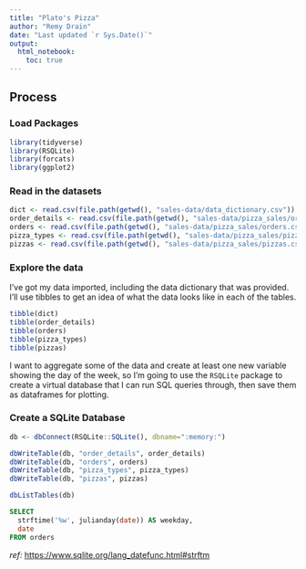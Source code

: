 ```yaml
---
title: "Plato's Pizza"
author: "Remy Drain"
date: "Last updated `r Sys.Date()`"
output: 
  html_notebook:
    toc: true
---
```


## Process
### Load Packages
```r
library(tidyverse)
library(RSQLite)
library(forcats)
library(ggplot2)
```

### Read in the datasets
```r
dict <- read.csv(file.path(getwd(), "sales-data/data_dictionary.csv"))
order_details <- read.csv(file.path(getwd(), "sales-data/pizza_sales/order_details.csv"))
orders <- read.csv(file.path(getwd(), "sales-data/pizza_sales/orders.csv"))
pizza_types <- read.csv(file.path(getwd(), "sales-data/pizza_sales/pizza_types.csv"))
pizzas <- read.csv(file.path(getwd(), "sales-data/pizza_sales/pizzas.csv"))
```

### Explore the data
I've got my data imported, including the data dictionary that was provided. I'll use tibbles to get an idea of what the data looks like in each of the tables.
```r
tibble(dict)
tibble(order_details)
tibble(orders)
tibble(pizza_types)
tibble(pizzas)
```

I want to aggregate some of the data and create at least one new variable showing the day of the week, so I'm going to use the `RSQLite` package to create a virtual database that I can run SQL queries through, then save them as dataframes for plotting.

### Create a SQLite Database
```r
db <- dbConnect(RSQLite::SQLite(), dbname=":memory:")

dbWriteTable(db, "order_details", order_details)
dbWriteTable(db, "orders", orders)
dbWriteTable(db, "pizza_types", pizza_types)
dbWriteTable(db, "pizzas", pizzas)

dbListTables(db)
```

```sql
SELECT
  strftime('%w', julianday(date)) AS weekday,
  date
FROM orders
```
*ref:* <https://www.sqlite.org/lang_datefunc.html#strftm>
